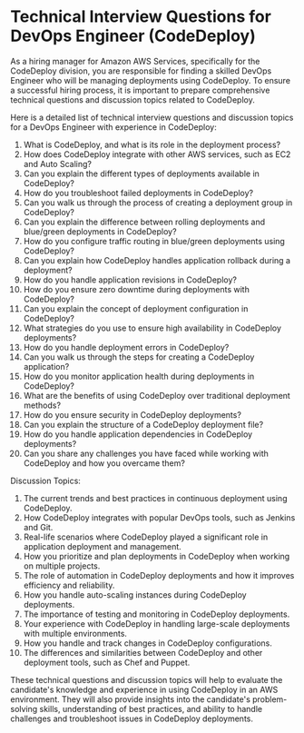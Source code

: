  

# Technical Interview Questions for DevOps Engineer (CodeDeploy)

As a hiring manager for Amazon AWS Services, specifically for the CodeDeploy division, you are responsible for finding a skilled DevOps Engineer who will be managing deployments using CodeDeploy. To ensure a successful hiring process, it is important to prepare comprehensive technical questions and discussion topics related to CodeDeploy. 

Here is a detailed list of technical interview questions and discussion topics for a DevOps Engineer with experience in CodeDeploy:

1. What is CodeDeploy, and what is its role in the deployment process?
2. How does CodeDeploy integrate with other AWS services, such as EC2 and Auto Scaling?
3. Can you explain the different types of deployments available in CodeDeploy?
4. How do you troubleshoot failed deployments in CodeDeploy?
5. Can you walk us through the process of creating a deployment group in CodeDeploy?
6. Can you explain the difference between rolling deployments and blue/green deployments in CodeDeploy?
7. How do you configure traffic routing in blue/green deployments using CodeDeploy?
8. Can you explain how CodeDeploy handles application rollback during a deployment?
9. How do you handle application revisions in CodeDeploy?
10. How do you ensure zero downtime during deployments with CodeDeploy?
11. Can you explain the concept of deployment configuration in CodeDeploy?
12. What strategies do you use to ensure high availability in CodeDeploy deployments?
13. How do you handle deployment errors in CodeDeploy?
14. Can you walk us through the steps for creating a CodeDeploy application?
15. How do you monitor application health during deployments in CodeDeploy?
16. What are the benefits of using CodeDeploy over traditional deployment methods?
17. How do you ensure security in CodeDeploy deployments?
18. Can you explain the structure of a CodeDeploy deployment file?
19. How do you handle application dependencies in CodeDeploy deployments?
20. Can you share any challenges you have faced while working with CodeDeploy and how you overcame them?

Discussion Topics:
1. The current trends and best practices in continuous deployment using CodeDeploy.
2. How CodeDeploy integrates with popular DevOps tools, such as Jenkins and Git.
3. Real-life scenarios where CodeDeploy played a significant role in application deployment and management.
4. How you prioritize and plan deployments in CodeDeploy when working on multiple projects.
5. The role of automation in CodeDeploy deployments and how it improves efficiency and reliability.
6. How you handle auto-scaling instances during CodeDeploy deployments.
7. The importance of testing and monitoring in CodeDeploy deployments.
8. Your experience with CodeDeploy in handling large-scale deployments with multiple environments.
9. How you handle and track changes in CodeDeploy configurations.
10. The differences and similarities between CodeDeploy and other deployment tools, such as Chef and Puppet.

These technical questions and discussion topics will help to evaluate the candidate's knowledge and experience in using CodeDeploy in an AWS environment. They will also provide insights into the candidate's problem-solving skills, understanding of best practices, and ability to handle challenges and troubleshoot issues in CodeDeploy deployments. 